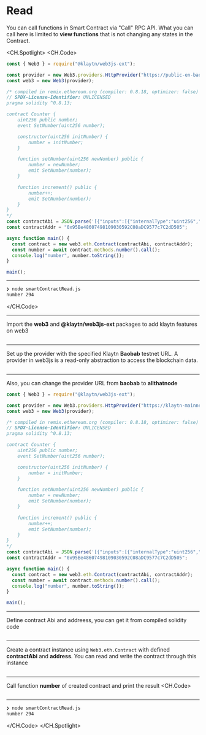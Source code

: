 # Read
You can call functions in Smart Contract via "Call" RPC API. What you can call here is limited to **view functions** that is not changing any states in the Contract.

<CH.Spotlight>
<CH.Code>

```js smartContractRead.js
const { Web3 } = require("@klaytn/web3js-ext");

const provider = new Web3.providers.HttpProvider("https://public-en-baobab.klaytn.net");
const web3 = new Web3(provider);

/* compiled in remix.ethereum.org (compiler: 0.8.18, optimizer: false)
// SPDX-License-Identifier: UNLICENSED
pragma solidity ^0.8.13;

contract Counter {
    uint256 public number;
    event SetNumber(uint256 number);

    constructor(uint256 initNumber) {
        number = initNumber;
    }

    function setNumber(uint256 newNumber) public {
        number = newNumber;
        emit SetNumber(number);
    }

    function increment() public {
        number++;
        emit SetNumber(number);
    }
}
*/
const contractAbi = JSON.parse('[{"inputs":[{"internalType":"uint256","name":"initNumber","type":"uint256"}],"stateMutability":"nonpayable","type":"constructor"},{"anonymous":false,"inputs":[{"indexed":false,"internalType":"uint256","name":"number","type":"uint256"}],"name":"SetNumber","type":"event"},{"inputs":[],"name":"increment","outputs":[],"stateMutability":"nonpayable","type":"function"},{"inputs":[],"name":"number","outputs":[{"internalType":"uint256","name":"","type":"uint256"}],"stateMutability":"view","type":"function"},{"inputs":[{"internalType":"uint256","name":"newNumber","type":"uint256"}],"name":"setNumber","outputs":[],"stateMutability":"nonpayable","type":"function"}]');
const contractAddr = "0x95Be48607498109030592C08aDC9577c7C2dD505";

async function main() {
  const contract = new web3.eth.Contract(contractAbi, contractAddr);
  const number = await contract.methods.number().call();
  console.log("number", number.toString());
}

main();

```
---
```zsh output
❯ node smartContractRead.js
number 294
```
</CH.Code>

---
Import the **web3** and **@klaytn/web3js-ext** packages to add klaytn features on web3
```js smartContractRead.js focus=1

```
---
Set up the provider with the specified Klaytn **Baobab** testnet URL. A provider in web3js is a read-only abstraction to access the blockchain data.
```js smartContractRead.js focus=3:4

```
---
Also, you can change the provider URL from **baobab** to **allthatnode**
```js smartContractRead.js focus=3:4
const { Web3 } = require("@klaytn/web3js-ext");

const provider = new Web3.providers.HttpProvider("https://klaytn-mainnet-rpc.allthatnode.com:8551");
const web3 = new Web3(provider);

/* compiled in remix.ethereum.org (compiler: 0.8.18, optimizer: false)
// SPDX-License-Identifier: UNLICENSED
pragma solidity ^0.8.13;

contract Counter {
    uint256 public number;
    event SetNumber(uint256 number);

    constructor(uint256 initNumber) {
        number = initNumber;
    }

    function setNumber(uint256 newNumber) public {
        number = newNumber;
        emit SetNumber(number);
    }

    function increment() public {
        number++;
        emit SetNumber(number);
    }
}
*/
const contractAbi = JSON.parse('[{"inputs":[{"internalType":"uint256","name":"initNumber","type":"uint256"}],"stateMutability":"nonpayable","type":"constructor"},{"anonymous":false,"inputs":[{"indexed":false,"internalType":"uint256","name":"number","type":"uint256"}],"name":"SetNumber","type":"event"},{"inputs":[],"name":"increment","outputs":[],"stateMutability":"nonpayable","type":"function"},{"inputs":[],"name":"number","outputs":[{"internalType":"uint256","name":"","type":"uint256"}],"stateMutability":"view","type":"function"},{"inputs":[{"internalType":"uint256","name":"newNumber","type":"uint256"}],"name":"setNumber","outputs":[],"stateMutability":"nonpayable","type":"function"}]');
const contractAddr = "0x95Be48607498109030592C08aDC9577c7C2dD505";

async function main() {
  const contract = new web3.eth.Contract(contractAbi, contractAddr);
  const number = await contract.methods.number().call();
  console.log("number", number.toString());
}

main();
```
---
Define contract Abi and addreess, you can get it from compiled solidity code
```js smartContractRead.js focus=29:30

```
---
Create a contract instance using `Web3.eth.Contract` with defined **contractAbi** and **address**. You can read and write the contract through this instance

```js smartContractRead.js focus=33

```
---
Call function **number** of created contract and print the result
<CH.Code>
```js smartContractRead.js focus=34:35

```


---

```zsh output
❯ node smartContractRead.js
number 294
```

</CH.Code>
</CH.Spotlight>
